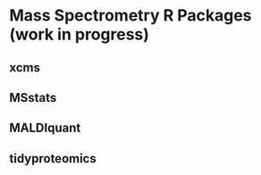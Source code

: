 # Mass Spectrometry R Packages (work in progress)
<!--# HEATH -->
## xcms
## MSstats
<!--# JEFF -->
## MALDIquant
## tidyproteomics

